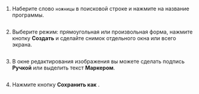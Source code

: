 1. Наберите слово `ножницы` в поисковой строке и нажмите на название программы.

    <Image width="500px" withBackground imageId="1682078475879" alt="" />

2. Выберите режим: прямоугольная или произвольная форма, нажмите кнопку **Создать** и сделайте снимок отдельного окна или всего экрана.

    <Image width="500px" withBackground imageId="1682078449326" alt="" />

3. В окне редактирования изображения вы можете сделать подпись **Ручкой** или выделить текст **Маркером**.

    <Image width="500px" withBackground imageId="1682078456363" alt="" />

4. Нажмите кнопку **Сохранить как** <img src="https://tlkfrontprod.azureedge.net/portal-production/static/uploaded/images/1682078385834/1682078385834_original_png.png" alt="" />.